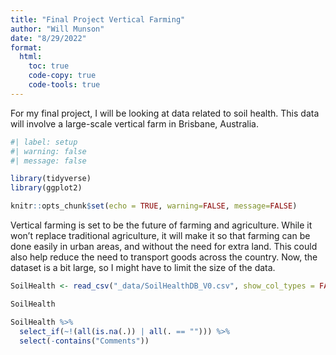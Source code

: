 ```yaml
---
title: "Final Project Vertical Farming"
author: "Will Munson"
date: "8/29/2022"
format:
  html:
    toc: true
    code-copy: true
    code-tools: true
---
```


For my final project, I will be looking at data related to soil health. This data will involve a large-scale vertical farm in Brisbane, Australia. 
```r
#| label: setup
#| warning: false
#| message: false

library(tidyverse)
library(ggplot2)

knitr::opts_chunk$set(echo = TRUE, warning=FALSE, message=FALSE)
```

Vertical farming is set to be the future of farming and agriculture. While it won't replace traditional agriculture, it will make it so that farming can be done easily in urban areas, and without the need for extra land. This could also help reduce the need to transport goods across the country. Now, the dataset is a bit large, so I might have to limit the size of the data. 

```r
SoilHealth <- read_csv("_data/SoilHealthDB_V0.csv", show_col_types = FALSE)

SoilHealth
```

```r
SoilHealth %>%
  select_if(~!(all(is.na(.)) | all(. == ""))) %>%
  select(-contains("Comments"))
```

